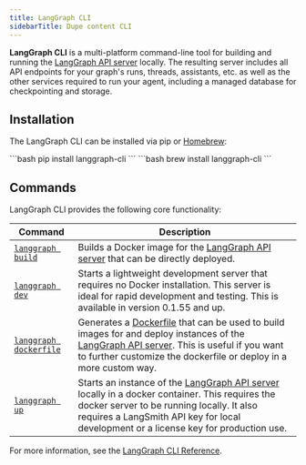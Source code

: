 ```yaml
---
title: LangGraph CLI
sidebarTitle: Dupe content CLI
---
```


**LangGraph CLI** is a multi-platform command-line tool for building and running the [LangGraph API server](/langsmith/langgraph-server) locally. The resulting server includes all API endpoints for your graph's runs, threads, assistants, etc. as well as the other services required to run your agent, including a managed database for checkpointing and storage.

## Installation

The LangGraph CLI can be installed via pip or [Homebrew](https://brew.sh/):

<Tabs>
    <Tab title="pip">
    ```bash
    pip install langgraph-cli
    ```
    </Tab>
    <Tab title="Homebrew">
    ```bash
    brew install langgraph-cli
    ```
    </Tab>
</Tabs>

## Commands

LangGraph CLI provides the following core functionality:

| Command | Description |
| -------- | -------|
| [`langgraph build`](/langsmith/cli#build) | Builds a Docker image for the [LangGraph API server](/langsmith/langgraph-server) that can be directly deployed. |
| [`langgraph dev`](/langsmith/cli#dev) | Starts a lightweight development server that requires no Docker installation. This server is ideal for rapid development and testing. This is available in version 0.1.55 and up.
| [`langgraph dockerfile`](/langsmith/cli#dockerfile) | Generates a [Dockerfile](https://docs.docker.com/reference/dockerfile/) that can be used to build images for and deploy instances of the [LangGraph API server](/langsmith/langgraph-server). This is useful if you want to further customize the dockerfile or deploy in a more custom way. |
| [`langgraph up`](/langsmith/cli#up) | Starts an instance of the [LangGraph API server](/langsmith/langgraph-server) locally in a docker container. This requires the docker server to be running locally. It also requires a LangSmith API key for local development or a license key for production use. |

For more information, see the [LangGraph CLI Reference](/langsmith/cli).
